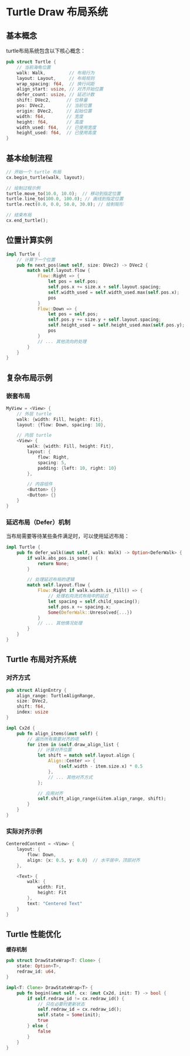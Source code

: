# Turtle Draw 布局系统

## 基本概念

turtle布局系统包含以下核心概念：

```rust
pub struct Turtle {
    // 当前海龟位置
    walk: Walk,         // 布局行为
    layout: Layout,     // 布局规则
    wrap_spacing: f64,  // 换行间距
    align_start: usize, // 对齐开始位置
    defer_count: usize, // 延迟计数
    shift: DVec2,      // 位移量
    pos: DVec2,        // 当前位置
    origin: DVec2,     // 起始位置
    width: f64,        // 宽度
    height: f64,       // 高度
    width_used: f64,   // 已使用宽度
    height_used: f64,  // 已使用高度
}
```

## 基本绘制流程

```rust
// 开始一个 turtle 布局
cx.begin_turtle(walk, layout);

// 绘制过程示例
turtle.move_to(10.0, 10.0);  // 移动到指定位置
turtle.line_to(100.0, 100.0); // 画线到指定位置
turtle.rect(0.0, 0.0, 50.0, 30.0); // 绘制矩形

// 结束布局
cx.end_turtle();
```

## 位置计算实例

```rust
impl Turtle {
    // 计算下一个位置
    pub fn next_pos(&mut self, size: DVec2) -> DVec2 {
        match self.layout.flow {
            Flow::Right => {
                let pos = self.pos;
                self.pos.x += size.x + self.layout.spacing;
                self.width_used = self.width_used.max(self.pos.x);
                pos
            }
            Flow::Down => {
                let pos = self.pos;
                self.pos.y += size.y + self.layout.spacing;
                self.height_used = self.height_used.max(self.pos.y);
                pos
            }
            // ... 其他流向的处理
        }
    }
}
```

## 复杂布局示例

### 嵌套布局

```rust
MyView = <View> {
    // 外层 turtle
    walk: {width: Fill, height: Fit},
    layout: {flow: Down, spacing: 10},

    // 内层 turtle
    <View> {
        walk: {width: Fill, height: Fit},
        layout: {
            flow: Right,
            spacing: 5,
            padding: {left: 10, right: 10}
        },

        // 内容组件
        <Button> {}
        <Button> {}
    }
}
```

### 延迟布局（Defer）机制

当布局需要等待某些条件满足时，可以使用延迟布局：

```rust
impl Turtle {
    pub fn defer_walk(&mut self, walk: Walk) -> Option<DeferWalk> {
        if walk.abs_pos.is_some() {
            return None;
        }

        // 处理延迟布局的逻辑
        match self.layout.flow {
            Flow::Right if walk.width.is_fill() => {
                // 处理右向流式布局中的延迟
                let spacing = self.child_spacing();
                self.pos.x += spacing.x;
                Some(DeferWalk::Unresolved{...})
            }
            // ... 其他情况处理
        }
    }
}
```

## Turtle 布局对齐系统

### 对齐方式

```rust
pub struct AlignEntry {
    align_range: TurtleAlignRange,
    size: DVec2,
    shift: f64,
    index: usize
}

impl Cx2d {
    pub fn align_items(&mut self) {
        // 遍历所有需要对齐的项
        for item in &self.draw_align_list {
            // 计算对齐位置
            let shift = match self.layout.align {
                Align::Center => {
                    (self.width - item.size.x) * 0.5
                },
                // ... 其他对齐方式
            };

            // 应用对齐
            self.shift_align_range(&item.align_range, shift);
        }
    }
}
```

### 实际对齐示例

```rust
CenteredContent = <View> {
    layout: {
        flow: Down,
        align: {x: 0.5, y: 0.0}  // 水平居中，顶部对齐
    },

    <Text> {
        walk: {
            width: Fit,
            height: Fit
        },
        text: "Centered Text"
    }
}
```
## Turtle 性能优化

**缓存机制**

```rust
pub struct DrawStateWrap<T: Clone> {
    state: Option<T>,
    redraw_id: u64,
}

impl<T: Clone> DrawStateWrap<T> {
    pub fn begin(&mut self, cx: &mut Cx2d, init: T) -> bool {
        if self.redraw_id != cx.redraw_id() {
            // 只在必要时更新状态
            self.redraw_id = cx.redraw_id();
            self.state = Some(init);
            true
        } else {
            false
        }
    }
}
```
